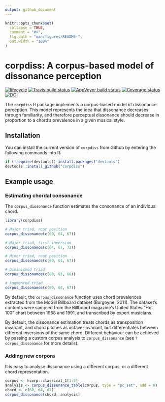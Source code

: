 ```yaml
---
output: github_document
---
```


<!-- README.md is generated from README.Rmd. Please edit that file -->

```r
knitr::opts_chunk$set(
  collapse = TRUE,
  comment = "#>",
  fig.path = "man/figures/README-",
  out.width = "100%"
)
```
# corpdiss: A corpus-based model of dissonance perception

[![lifecycle](https://img.shields.io/badge/lifecycle-maturing-blue.svg)](https://www.tidyverse.org/lifecycle/#maturing)
[![Travis build status](https://travis-ci.org/pmcharrison/corpdiss.svg?branch=master)](https://travis-ci.org/pmcharrison/corpdiss)
[![AppVeyor build status](https://ci.appveyor.com/api/projects/status/github/pmcharrison/corpdiss?branch=master&svg=true)](https://ci.appveyor.com/project/pmcharrison/corpdiss)
[![Coverage status](https://coveralls.io/repos/github/pmcharrison/corpdiss/badge.svg)](https://coveralls.io/r/pmcharrison/corpdiss?branch=master)
[![DOI](https://zenodo.org/badge/DOI/10.5281/zenodo.2545748.svg)](https://doi.org/10.5281/zenodo.2545748)

The `corpdiss` R package implements a corpus-based model of dissonance perception.
This model represents the idea that dissonance decreases through familiarity, 
and therefore perceptual dissonance should decrease in proportion to 
a chord's prevalence in a given musical style.

## Installation

You can install the current version of `corpdiss` from Github by entering
the following commands into R:

``` r
if (!require(devtools)) install.packages("devtools")
devtools::install_github("corpdiss")
```

## Example usage

### Estimating chordal consonance

The `corpus_dissonance` function estimates the consonance of an individual chord.

```r
library(corpdiss)

# Major triad, root position
corpus_dissonance(c(60, 64, 67))

# Major triad, first inversion
corpus_dissonance(c(64, 67, 72))

# Minor triad, root position
corpus_dissonance(c(60, 63, 67))

# Diminished triad
corpus_dissonance(c(60, 63, 66))

# Augmented triad
corpus_dissonance(c(60, 64, 67))
```

By default, the `corpus_dissonance` function uses chord prevalences 
extracted from the McGill Billboard dataset (Burgoyne, 2011).
The dataset's contents were sampled from the Billboard magazine's
United States "Hot 100" chart between 1958 and 1991,
and transcribed by expert musicians. 

By default,
the dissonance estimation treats chords as transposition invariant,
and chord pitches as octave-invariant,
but differentiates between different inversions of the same chord.
Different behaviour can be achieved by passing a custom corpus analysis
to `corpus_dissonance` (see `?corpus_dissonance` for more details).

### Adding new corpora

It is easy to analyse dissonance using a different corpus,
or a different chord representation.

```r
corpus <- hcorp::classical_1[1:5]
analysis <- corpus_dissonance_table(corpus, type = "pc_set", add = 0)
chord <- c(60, 64, 67)
corpus_dissonance(chord, analysis)
```
